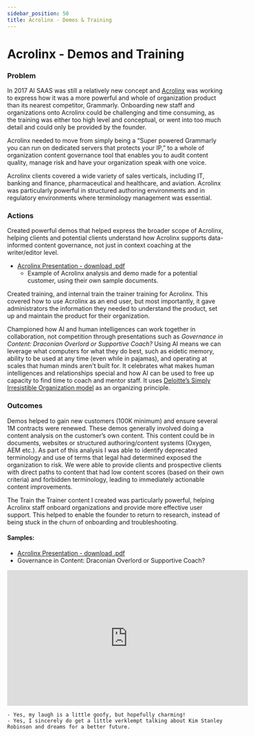 ```yaml
---
sidebar_position: 50
title: Acrolinx - Demos & Training
---
```


# Acrolinx - Demos and Training

### Problem
In 2017 AI SAAS was still a relatively new concept and [Acrolinx](https://www.acrolinx.com/) was working to express how it was a more powerful and whole of organization product than its nearest competitor, Grammarly. Onboarding new staff and organizations onto Acrolinx could be challenging and time consuming, as the training was either too high level and conceptual, or went into too much detail and could only be provided by the founder.

Acrolinx needed to move from simply being a “Super powered Grammarly you can run on dedicated servers that protects your IP,” to a whole of organization content governance tool that  enables you to audit content quality, manage risk and have your organization speak with one voice. 

Acrolinx clients covered a wide variety of sales verticals, including IT, banking and finance, pharmaceutical and healthcare, and aviation.  Acrolinx was particularly powerful in structured authoring environments and in regulatory environments where terminology management was essential.

### Actions
Created powerful demos that helped express the broader scope of Acrolinx, helping clients and potential clients understand how Acrolinx supports data-informed content governance, not just in context coaching at the writer/editor level. 
*	<a href="/downloads/acrolinx_ppt.pdf" download>Acrolinx Presentation - download .pdf</a>
    * Example of Acrolinx analysis and demo made for a potential customer, using their own sample documents.

Created training, and internal train the trainer training for Acrolinx. This covered how to use Acrolinx as an end user, but most importantly, it gave administrators the information they needed to understand the product, set up and maintain the product for their organization.

Championed how AI and human intelligences can work together in collaboration, not competition through presentations such as *Governance in Content: Draconian Overlord or Supportive Coach?* Using AI means we can leverage what computers for what they do best, such as eidetic memory, ability to be used at any time (even while in pajamas), and operating at scales that human minds aren't built for. It celebrates what makes human intelligences and relationships special and how AI can be used to free up capacity to find time to coach and mentor staff. It uses [Deloitte’s Simply Irresistible Organization model](https://www2.deloitte.com/content/dam/Deloitte/at/Documents/human-capital/at-is-your-organization-simply-irresistible.pdf) as an organizing principle.

### Outcomes

Demos helped to gain new customers (100K minimum) and ensure several 1M contracts were renewed. These demos generally involved doing a content analysis on the customer’s own content. This content could be in documents, websites or structured authoring/content systems (Oxygen, AEM etc.). As part of this analysis I was able to identify deprecated terminology and use of terms that legal had determined exposed the organization to risk. We were able to provide clients and prospective clients with direct paths to content that had low content scores (based on their own criteria) and forbidden terminology, leading to immediately actionable content improvements.

The Train the Trainer content I created was particularly powerful, helping Acrolinx staff onboard organizations and provide more effective user support. This helped to enable the founder to return to research, instead of being stuck in the churn of onboarding and troubleshooting.

#### Samples:
* <a href="/downloads/acrolinx_ppt.pdf" download>Acrolinx Presentation - download .pdf</a>
* Governance in Content: Draconian Overlord or Supportive Coach?
<div style={{textAlign: 'center'}}>
<iframe width="560" height="315" src="https://www.youtube.com/embed/8h4ZdJQjTZA?si=B72ZrMN3LUGbX_0q" title="YouTube video player" frameborder="0" allow="accelerometer; autoplay; clipboard-write; encrypted-media; gyroscope; picture-in-picture; web-share" referrerpolicy="strict-origin-when-cross-origin" allowfullscreen></iframe>
</div>

    - Yes, my laugh is a little goofy, but hopefully charming!
    - Yes, I sincerely do get a little verklempt talking about Kim Stanley Robinson and dreams for a better future.

